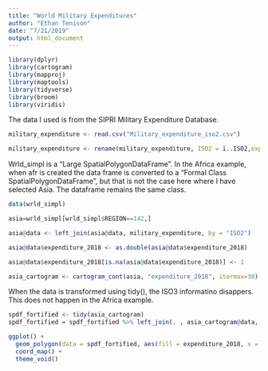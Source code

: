 ```yaml
---
title: "World Military Expenditures"
author: "Ethan Tenison"
date: "7/21/2019"
output: html_document
---
```


```r
library(dplyr)
library(cartogram) 
library(mapproj)
library(maptools)
library(tidyverse)
library(broom)
library(viridis)

```

The data I used is from the SIPRI Military Expenditure Database. 
```r

military_expenditure <- read.csv("Military_expenditure_iso2.csv")

military_expenditure <- rename(military_expenditure, ISO2 = ï..ISO2,expenditure_2018 = X2018)

```


Wrld_simpl is a "Large SpatialPolygonDataFrame". In the Africa example, when afr is created the data frame is converted to a "Formal Class SpatialPolygonDataFrame", but that is not the case here where I have selected Asia. The dataframe remains the same class. 
```r
data(wrld_simpl)

asia=wrld_simpl[wrld_simpl$REGION==142,]

asia@data <- left_join(asia@data, military_expenditure, by = "ISO2")

asia@data$expenditure_2018 <- as.double(asia@data$expenditure_2018)

asia@data$expenditure_2018[is.na(asia@data$expenditure_2018)] <- 1
```


```r
asia_cartogram <- cartogram_cont(asia, "expenditure_2018", itermax=30)
```


When the data is transformed using tidy(), the ISO3 informatino disappers. This does not happen in the Africa example. 
```r
spdf_fortified <- tidy(asia_cartogram)
spdf_fortified = spdf_fortified %>% left_join(. , asia_cartogram@data, by=c("id"="ISO3")) 

```


``` r
ggplot() +
  geom_polygon(data = spdf_fortified, aes(fill = expenditure_2018, x = long, y = lat, group = group) , size=0, alpha=0.9) +
  coord_map() +
  theme_void()
```
